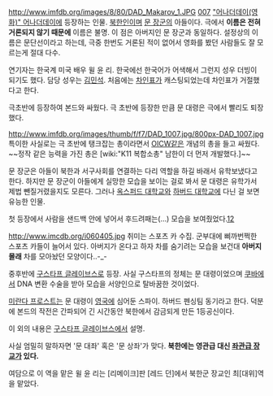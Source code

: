 http://www.imfdb.org/images/8/80/DAD_Makarov_1.JPG
[[007]] [["어나더데이(영화)" 어나더데이]]에 등장하는 인물. [[북한]]인이며 [[문 장군]]의 아들이다. 극에서 '''이름은 전혀 거론되지 않기 때문에''' 이름은 불명. 이 점은 아버지인 문 장군과 동일하다. 설정상의 이름은 문단선이라고 하는데, 극중 한번도 거론된 적이 없어서 영화를 봤던 사람들도 잘 모르는게 절대 다수.

연기자는 한국계 미국 배우 윌 윤 리. 한국에선 한국어가 어색해서 그런지 성우 더빙이 되기도 했다. 담당 성우는 [[김민석]]. 처음에는 [[차인표]]가 캐스팅되었는데 차인표가 거절했다고 한다.

극초반에 등장하여 본드와 싸웠다. 극 초반에 등장한 만큼 문 대령은 극에서 빨리도 퇴장했다.

http://www.imfdb.org/images/thumb/f/f7/DAD_1007.jpg/800px-DAD_1007.jpg
특이한 사실로는 극 초반에 탱크잡는 총이라면서 [[OICW]]같은 개념의 총을 들고 싸웠다. ~~정작 같은 능력을 가진 총은 [wiki:"K11 복합소총" 남한이 더 먼저 개발했다.]~~

문 장군은 아들이 북한과 서구사회를 연결하는 다리 역할을 하길 바래서 유학보냈다고 한다. 하지만 문 장군이 아들에게 실망한 모습을 보이는 걸로 봐서 문 대령은 유학가서 제법 뺀질거렸을지도 모른다. 그러나 [[옥스퍼드 대학교]]와 [[하버드 대학교]]에 다닌 걸 보면 유능한 인물.

첫 등장에서 사람을 샌드백 안에 넣어서 후드려패는(…) 모습을 보여줬었다.[http://bplusmovieblog.files.wordpress.com/2012/10/die-another-day-115.png 1][http://bplusmovieblog.files.wordpress.com/2012/10/die-another-day-116.png 2]

http://www.imcdb.org/i060405.jpg
취미는 스포츠 카 수집. 군부대에 삐까번쩍한 스포츠 카들이 늘어서 있다. 아버지가 온다고 하자 차를 숨기려는 모습을 보건대 '''아버지 몰래''' 차를 모아놨던 모양이다..-_-

중후반에 [[구스타프 글레이브스]]로 등장. 사실 구스타프의 정체는 문 대령이었으며 [[쿠바]]에서 DNA 변환 수술을 받아 모습을 서양인으로 탈바꿈한 것이었다.

[[미란다 프로스트]]는 문 대령이 [[영국]]에 심어둔 스파이. 하버드 펜싱팀 동기라고 한다. 덕분에 본드의 작전은 간파되어 긴 시간동안 북한에서 감금되게 만든 1등공신이다.

이 외의 내용은 [[구스타프 글레이브스]]에서 설명.

사실 엄밀히 말하자면 '문 대좌' 혹은 '문 상좌'가 맞다. '''북한에는 영관급 대신 [[좌관급 장교]]가 있다.'''

여담으로 이 역을 맡은 윌 윤 리는 [리메이크]판 [레드 던]에서 북한군 장교인 최[대위]역을 맡았다.
